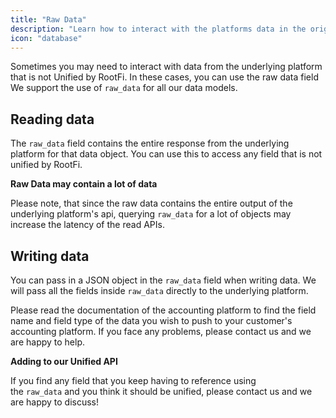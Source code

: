 ```yaml
---
title: "Raw Data"
description: "Learn how to interact with the platforms data in the original format."
icon: "database"
---
```


Sometimes you may need to interact with data from the underlying platform that is not Unified by RootFi. In these cases, you can use the raw data field
We support the use of `raw_data` for all our data models.

## Reading data

The `raw_data` field contains the entire response from the underlying platform for that data object. You can use this to access any field that is not unified by RootFi.

<Warning>

**Raw Data may contain a lot of data**

Please note, that since the raw data contains the entire output of the underlying platform's api, querying `raw_data` for a lot of objects may increase the latency of the read APIs.

</Warning>

## Writing data

You can pass in a JSON object in the `raw_data` field when writing data. We will pass all the fields inside `raw_data` directly to the underlying platform.

Please read the documentation of the accounting platform to find the field name and field type of the data you wish to push to your customer's accounting platform. If you face any problems, please contact us and we are happy to help.

<Check>

**Adding to our Unified API**

If you find any field that you keep having to reference using the `raw_data` and you think it should be unified, please contact us and we are happy to discuss!

</Check>
